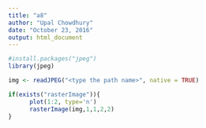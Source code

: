 ```yaml
---
title: "a8"
author: "Upal Chowdhury"
date: "October 23, 2016"
output: html_document
---
```


```r
#install.packages("jpeg")  
library(jpeg)

img <- readJPEG("<type the path name>", native = TRUE)

if(exists("rasterImage")){
      plot(1:2, type='n')
      rasterImage(img,1,1,2,2)
}
```

